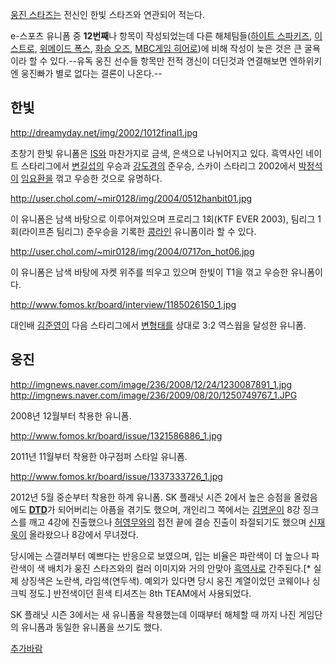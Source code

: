 [[웅진 스타즈]]는 전신인 한빛 스타즈와 연관되어 적는다.

e-스포츠 유니폼 중 '''12번째'''나 항목이 작성되었는데 다른 해체팀들([[하이트 스파키즈]], [[이스트로]], [[위메이드 폭스]], [[화승 오즈]], [[MBC게임 히어로]])에 비해 작성이 늦은 것은 큰 굴욕이라 할 수 있다.--유독 웅진 선수들 항목만 전적 갱신이 더딘것과 연결해보면 엔하위키엔 웅진빠가 별로 없다는 결론이 나온다.--

== 한빛 ==
http://dreamyday.net/img/2002/1012final1.jpg

초창기 한빛 유니폼은 [[IS]]와 마찬가지로 금색, 은색으로 나뉘어지고 있다. 흑역사인 네이트 스타리그에서 [[변길섭]]의 우승과 [[강도경]]의 준우승, 스카이 스타리그 2002에서 [[박정석]]이 [[임요환]]을 꺾고 우승한 것으로 유명하다.

http://user.chol.com/~mir0128/img/2004/0512hanbit01.jpg

이 유니폼은 남색 바탕으로 이루어져있으며 프로리그 1회(KTF EVER 2003), 팀리그 1회(라이프존 팀리그) 준우승을 기록한 [[콩라인]] 유니폼이라 할 수 있다.

http://user.chol.com/~mir0128/img/2004/0717on_hot06.jpg

이 유니폼은 남색 바탕에 자켓 위주를 띄우고 있으며 한빛이 T1을 꺾고 우승한 유니폼이다.

http://www.fomos.kr/board/interview/1185026150_1.jpg
 
대인배 [[김준영]]이 다음 스타리그에서 [[변형태]]를 상대로 3:2 역스웝을 달성한 유니폼.

== 웅진 ==
http://imgnews.naver.com/image/236/2008/12/24/1230087891_1.jpg
http://imgnews.naver.com/image/236/2009/08/20/1250749767_1.JPG

2008년 12월부터 착용한 유니폼.

http://www.fomos.kr/board/issue/1321586886_1.jpg
 
2011년 11월부터 착용한 야구점퍼 스타일 유니폼.

http://www.fomos.kr/board/issue/1337333726_1.jpg

2012년 5월 중순부터 착용한 하계 유니폼. SK 플래닛 시즌 2에서 높은 승점을 올렸음에도 '''[[DTD]]'''가 되어버리는 아픔을 겪기도 했으며, 개인리그 쪽에서는 [[김명운]]이 8강 징크스를 깨고 4강에 진출했으나 [[허영무]]와의 접전 끝에 결승 진출이 좌절되기도 했으며 [[신재욱]]이 올라왔으나 8강에서 무녀졌다.

당시에는 스갤러부터 예쁘다는 반응으로 보였으며, 입는 비율은 파란색이 더 높으나 파란색이 색 배치가 웅진 스타즈와의 컬러 이미지와 거의 안맞아 [[흑역사]]로 간주된다.[* 실제 상징색은 노란색, 라임색(연두색). 예외가 있다면 당시 웅진 계열이었던 코웨이나 싱크빅 정도.] 반전색이던 흰색 티셔츠는 8th TEAM에서 사용되었다.

SK 플래닛 시즌 3에서는 새 유니폼을 착용했는데 이때부터 해체할 때 까지 나진 게임단의 유니폼과 동일한 유니폼을 쓰기도 했다.

[[추가바람]]
